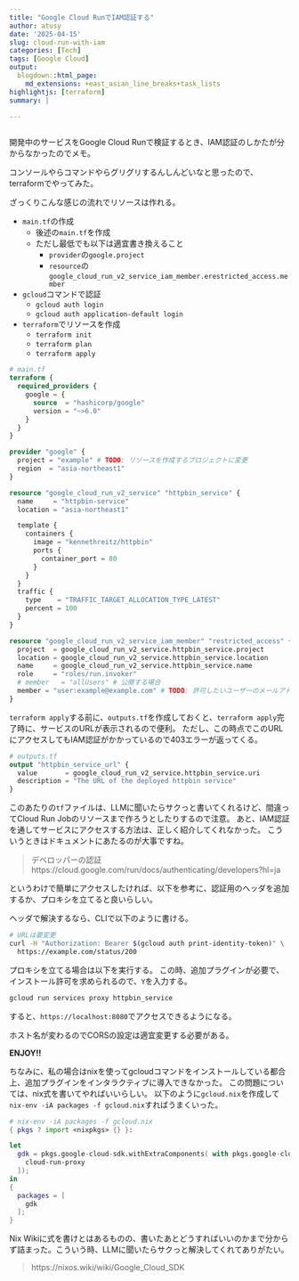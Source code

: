 ```yaml
---
title: "Google Cloud RunでIAM認証する"
author: atusy
date: '2025-04-15'
slug: cloud-run-with-iam
categories: [Tech]
tags: [Google Cloud]
output:
  blogdown::html_page:
    md_extensions: +east_asian_line_breaks+task_lists
highlightjs: [terraform]
summary: |

---
```


```r
```

開発中のサービスをGoogle Cloud Runで検証するとき、IAM認証のしかたが分からなかったのでメモ。

コンソールやらコマンドやらグリグリするんしんどいなと思ったので、terraformでやってみた。

ざっくりこんな感じの流れでリソースは作れる。

- `main.tf`の作成
    - 後述の`main.tf`を作成
    - ただし最低でも以下は適宜書き換えること
      - `provider`の`google.project`
      - `resource`の`google_cloud_run_v2_service_iam_member.erestricted_access.member`
- `gcloud`コマンドで認証
    - `gcloud auth login`
    - `gcloud auth application-default login`
- `terraform`でリソースを作成
    - `terraform init`
    - `terraform plan`
    - `terraform apply`

```terraform
# main.tf
terraform {
  required_providers {
    google = {
      source  = "hashicorp/google"
      version = "~>6.0"
    }
  }
}

provider "google" {
  project = "example" # TODO: リソースを作成するプロジェクトに変更
  region  = "asia-northeast1"
}

resource "google_cloud_run_v2_service" "httpbin_service" {
  name     = "httpbin-service"
  location = "asia-northeast1"

  template {
    containers {
      image = "kennethreitz/httpbin"
      ports {
        container_port = 80
      }
    }
  }
  traffic {
    type    = "TRAFFIC_TARGET_ALLOCATION_TYPE_LATEST"
    percent = 100
  }
}

resource "google_cloud_run_v2_service_iam_member" "restricted_access" {
  project  = google_cloud_run_v2_service.httpbin_service.project
  location = google_cloud_run_v2_service.httpbin_service.location
  name     = google_cloud_run_v2_service.httpbin_service.name
  role     = "roles/run.invoker"
  # member   = "allUsers" # 公開する場合
  member = "user:example@example.com" # TODO: 許可したいユーザーのメールアドレスに変更
}
```

`terraform apply`する前に、`outputs.tf`を作成しておくと、`terraform apply`完了時に、サービスのURLが表示されるので便利。
ただし、この時点でこのURLにアクセスしてもIAM認証がかかっているので403エラーが返ってくる。

```terraform
# outputs.tf
output "httpbin_service_url" {
  value       = google_cloud_run_v2_service.httpbin_service.uri
  description = "The URL of the deployed httpbin service"
}
```

このあたりの`tf`ファイルは、LLMに聞いたらサクっと書いてくれるけど、間違ってCloud Run Jobのリソースまで作ろうとしたりするので注意。
あと、IAM認証を通してサービスにアクセスする方法は、正しく紹介してくれなかった。
こういうときはドキュメントにあたるのが大事ですね。

> デベロッパーの認証
> https://cloud.google.com/run/docs/authenticating/developers?hl=ja

というわけで簡単にアクセスしたければ、以下を参考に、認証用のヘッダを追加するか、プロキシを立てると良いらしい。

ヘッダで解決するなら、CLIで以下のように書ける。

``` bash
# URLは要変更
curl -H "Authorization: Bearer $(gcloud auth print-identity-token)" \
  https://example.com/status/200
```

プロキシを立てる場合は以下を実行する。
この時、追加プラグインが必要で、インストール許可を求められるので、`Y`を入力する。

``` bash
gcloud run services proxy httpbin_service
````

すると、`https://localhost:8080`でアクセスできるようになる。

ホスト名が変わるのでCORSの設定は適宜変更する必要がある。

**ENJOY!!**

ちなみに、私の場合はnixを使ってgcloudコマンドをインストールしている都合上、追加プラグインをインタラクティブに導入できなかった。
この問題については、nix式を書いてやればいいらしい。
以下のように`gcloud.nix`を作成して`nix-env -iA packages -f gcloud.nix`すればうまくいった。

```nix
# nix-env -iA packages -f gcloud.nix
{ pkgs ? import <nixpkgs> {} }:

let
  gdk = pkgs.google-cloud-sdk.withExtraComponents( with pkgs.google-cloud-sdk.components; [
    cloud-run-proxy
  ]);
in
{
  packages = [
    gdk
  ];
}
```

Nix Wikiに式を書けとはあるものの、書いたあとどうすればいいのかまで分からず詰まった。こういう時、LLMに聞いたらサクっと解決してくれてありがたい。

> https://nixos.wiki/wiki/Google_Cloud_SDK
